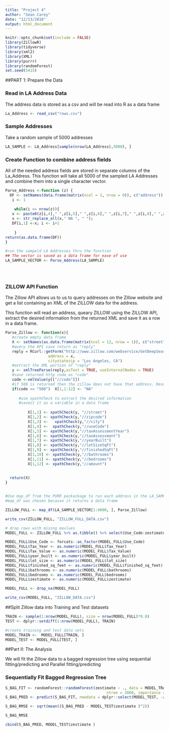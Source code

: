 ```yaml
---
title: "Project 4"
author: "Sean Carey"
date: "12/13/2018"
output: html_document
---
```


```r
knitr::opts_chunk$set(include = FALSE)
library(ZillowR)
library(tidyverse)
library(xml2)
library(XML)
library(purrr)
library(randomForest)
set.seed(5415)
```
##PART 1: Prepare the Data


### Read in LA Address Data

The address data is stored as a csv and will be read into R as a data frame

```r
La_Address <- read_csv("rows.csv")
```

### Sample Addresses

Take a random sample of 5000 addresses

```r
LA_SAMPLE <- LA_Address[sample(nrow(LA_Address),5000), ]
```

### Create Function to combine address fields  

All of the needed address fields are stored in separate columns of the La_Address. This function will take all 5000 of the sampled LA Addresses and combine them into a single character vector.
```r
Parse_Address <-function (z) { 
  DF <- setNames(data.frame(matrix(ncol = 1, nrow = 0)), c("address"))
   i <- 1
   
    while(i <= nrow(z)){
   x <- paste0(z[i,4]," ",z[i,5]," ",z[i,6]," ",z[i,7]," ",z[i,8]," ",z[i,9], " ") 
   x <- str_replace_all(x," NA ", " "); 
   DF[i,1] <-x; i <- i+1
   
    }  
return(as.data.frame(DF))
}

#run the sampeld LA Addresses thru the function
## The vector is saved as a data frame for ease of use
LA_SAMPLE_VECTOR <- Parse_Address(LA_SAMPLE)





```

### ZILLOW API Function 

The Zillow API allows us to us to query addresses on the Zillow website and get a list containing an XML of the ZILLOW data for the address.  

This function will read an address, queary ZILLOW using the ZILLOW API, extract the desired information from the returned XML and save it as a row in a data frame. 

```r

Parse_Zillow <- function(x){
   #create empty data frame
   X <- setNames(as.data.frame(matrix(ncol = 12, nrow = 1)), c("street","zip", "city","Use_Code", "Tax_Year", "Tax_Value","year_built", "lot_size", "finished_sq_feet", "bathrooms","bedrooms", "zestimate"))
   #query the API save return as "reply"
   reply = RCurl::getForm("http://www.zillow.com/webservice/GetDeepSearchResults.htm", 'zws-id' = "X1-ZWz1gsahvqczkb_376md",
                   address = x,
                   citystatezip = "Los Angeles, CA")
   #extract the XML portion of "reply"
   y <- xmlTreeParse(reply,asText = TRUE, useInternalNodes = TRUE)
   #save returned http code as "code"
   code <-xmlValue(y[["//code"]])
   #if 508 is returned then the zillow does not have that address. Results in a row of NA's 
   if(code == "508")  X[1,1:12] <- "NA"
      
      #use xpathCheck to extract the desired information
      #saveit it as a variable in a data frame
      
          X[1,1] <- xpathCheck(y, "//street")
          X[1,2] <- xpathCheck(y,"//zipcode") 
          X[1,3] <-   xpathCheck(y,"//city")
          X[1,4] <-  xpathCheck(y,"//useCode")
          X[1,5] <- xpathCheck(y,"//taxAssessmentYear")
          X[1,6] <- xpathCheck(y,"//taxAssessment")
          X[1,7] <- xpathCheck(y,"//yearBuilt")
          X[1,8] <- xpathCheck(y,"//lotSizeSqFt")
          X[1,9] <- xpathCheck(y,"//finishedSqFt")
          X[1,10] <- xpathCheck(y,"//bathrooms")
          X[1,11] <- xpathCheck(y,"//bedrooms")
          X[1,12] <- xpathCheck(y,"//amount")
          
   
  return(X)
}


#Use map_df from the PURR packackage to run each address in the LA_SAMPLE data frame thru the Parse_Zillow function
#map_df was chosen because it returns a data frame

ZILLOW_FULL <- map_df(LA_SAMPLE_VECTOR[1:4000, ], Parse_Zillow)

write_csv(ZILLOW_FULL, "ZILLOW_FULL_DATA.csv")
```


```r

# drop rows with missng mavlues
MODEL_FULL <- ZILLOW_FULL %>% as.tibble() %>% select(Use_Code:zestimate)

MODEL_FULL$Use_Code <- forcats::as_factor(MODEL_FULL$Use_Code)
MODEL_FULL$Tax_Year <- as.numeric(MODEL_FULL$Tax_Year)
MODEL_FULL$Tax_Value <- as.numeric(MODEL_FULL$Tax_Value)
MODEL_FULL$year_built <- as.numeric(MODEL_FULL$year_built)
MODEL_FULL$lot_size <- as.numeric(MODEL_FULL$lot_size)
MODEL_FULL$finished_sq_feet <- as.numeric(MODEL_FULL$finished_sq_feet)
MODEL_FULL$bathrooms <- as.numeric(MODEL_FULL$bathrooms)
MODEL_FULL$bedrooms <- as.numeric(MODEL_FULL$bedrooms)
MODEL_FULL$zestimate <- as.numeric(MODEL_FULL$zestimate)

MODEL_FULL <- drop_na(MODEL_FULL)

write_csv(MODEL_FULL, "ZILLOW_DATA.csv")

```

##Split Zillow data into Training and Test datasets


```r

TRAIN <- sample(1:nrow(MODEL_FULL), size = nrow(MODEL_FULL)*0.8)
TEST <- dplyr::setdiff(1:nrow(MODEL_FULL), TRAIN)

#create training and test data sets
MODEL_TRAIN <-  MODEL_FULL[TRAIN, ]
MODEL_TEST <- MODEL_FULL[TEST, ]


```

##Part II: The Analysis  

  We will fit the Zillow data to a bagged regression tree using sequential fitting/predicting and Parallel fitting/predicting

### Sequentially Fit Bagged Regression Tree 


```r
S_BAG_FIT <- randomForest::randomForest(zestimate ~ ., data = MODEL_TRAIN, mtry = ncol(MODEL_TRAIN) - 1, 
											 ntree = 2000, importance = TRUE)
S_BAG_PRED <- predict(S_BAG_FIT, newdata = dplyr::select(MODEL_TEST, -zestimate))

S_BAG_RMSE <- sqrt(mean((S_BAG_PRED - MODEL_TEST$zestimate )^2))

S_BAG_RMSE

cbind(S_BAG_PRED, MODEL_TEST$zestimate )

```






